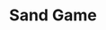 ---
title: Sand Game
image: SandGame.png
description: Cell based physics sandbox simulation
link: https://cuber1.itch.io/sand-game
---